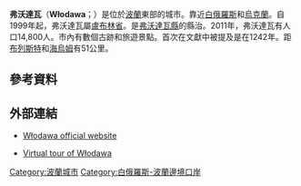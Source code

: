 {{Infobox settlement
| name = Włodawa
| image_shield = POL Włodawa COA.svg
| image_flag = POL_Włodawa_flag.svg
| image_skyline = Wlodawa-kosciol01-04.jpg
| image_caption = 教堂
| pushpin_map = Poland
| pushpin_label_position = bottom
| coordinates_region = PL
| subdivision_type = 國家
| subdivision_name = {{POL}}
| subdivision_type1 = [[波蘭行政區劃|省份]]
| subdivision_name1 = [[盧布林省|盧布林]]
| subdivision_type2 = [[Powiat|County]]
| subdivision_name2 = [[Włodawa_County|Włodawa County]]
| subdivision_type3 = [[Gmina|Gmina]]
| subdivision_name3 = Włodawa <small>(urban gmina)</small>
| leader_title = Mayor
| leader_name = Jerzy Wrzesień
| area_total_km2 = 17.97
| population_as_of = 2006
| population_total = 13630
| population_density_km2 = auto
| timezone = [[Central_European_Time|CET]]
| utc_offset = +1
| timezone_DST = [[Central_European_Summer_Time|CEST]]
| utc_offset_DST = +2
| latd = 51 | latm = 33 | lats =  | latNS = N | longd = 23 | longm = 33 | longs =  | longEW = E
| postal_code_type = Postal code
| postal_code = 22-200
| blank_name = [[Polish_car_number_plates|Car plates]]
| blank_info = LWL
| website = {{official|http://www.um.wlodawa.pl}} 
}} 
'''弗沃達瓦'''（'''Włodawa'''；{{lang-uk|Володава}}）是位於[[波蘭|波蘭]]東部的城市。靠近[[白俄羅斯|白俄羅斯]]和[[烏克蘭|烏克蘭]]。自1999年起，弗沃達瓦屬[[盧布林省|盧布林省]]。是[[弗沃達瓦縣|弗沃達瓦縣]]的縣治。2011年，弗沃達瓦有人口14,800人。市內有數個古跡和旅遊景點。首次在文獻中被提及是在1242年。距[[布列斯特|布列斯特]]和[[海烏姆|海烏姆]]有51公里。

== 參考資料 ==
{{reflist}}

== 外部連結 ==
{{commons category|Włodawa}}
*{{pl icon}} [https://web.archive.org/web/20061211003906/http://www.wlodawa.pl/ Włodawa official website]
*{{pl icon}} [https://web.archive.org/web/20120524091347/http://wlodawa.vtour.pl/ Virtual tour of Włodawa]

{{Authority control}}
[[Category:波蘭城市|Category:波蘭城市]]
[[Category:白俄羅斯-波蘭邊境口岸|Category:白俄羅斯-波蘭邊境口岸]]